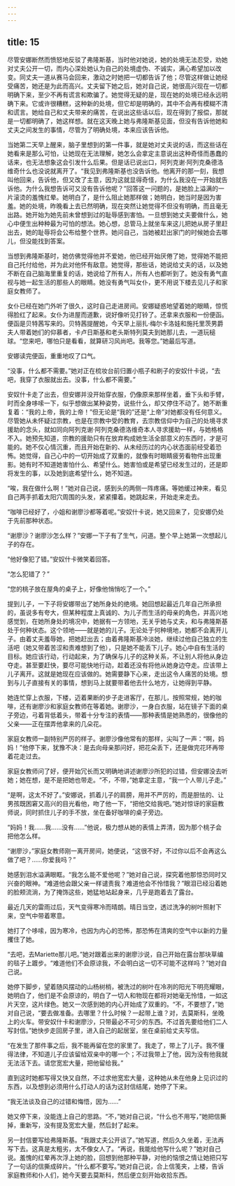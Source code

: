 ```yaml
---
---
---
```

title: 15
---




尽管安娜断然而愤怒地反驳了弗隆斯基，当时他对她说，她的处境无法忍受，劝她对丈夫公开一切，而内心深处她认为自己的处境虚伪、不诚实，满心希望加以改变。同丈夫一道从赛马会回来，激动之时她把一切都告诉了他；尽管这样做让她经受痛苦，她还是为此而高兴。丈夫留下她之后，她对自己说，她很高兴现在一切都明确下来，至少不再有谎言和欺骗了。她觉得无疑的是，现在她的处境已经永远明确下来。它或许很糟糕，这种新的处境，但它却是明确的，其中不会再有模糊不清和谎言。她给自己和丈夫带来的痛苦，在说出这些话以后，现在得到了报偿，那就是一切都明确了，她这样想。就在这天晚上她与弗隆斯基见面，但没有告诉他她和丈夫之间发生的事情，尽管为了明确处境，本来应该告诉他。

当她第二天早上醒来，脑子里想到的第一件事，就是她对丈夫说的话，而这些话在她看来是那么可怕，让她现在无法理解，她怎么会拿定主意说出这种奇怪而愚蠢的话来，也无法想象这会引发什么后果。但是话已说出口，阿列克谢·阿列克桑德洛维奇什么也没说就离开了。“我见到弗隆斯基也没告诉他。他离开的那一刻，我想叫他回来，告诉他，但又改了主意，因为这就显得奇怪，为什么我没在一开始就告诉他。为什么我想告诉可又没有告诉他呢？”回答这一问题的，是她脸上溢满的一片滚烫的羞愧红晕。她明白了，是什么阻止她那样做；她明白，她当时是因为害羞。她的处境，昨晚看上去已然明确，现在突然让她觉得不但没有明确，而且毫无出路。她开始为她先前未曾想到过的耻辱感到害怕。一旦想到她丈夫要做什么，她心中便生出种种最为可怕的想法。她心想，总管马上就坐车来这儿把她从房子里赶出去，她的耻辱将会公布给整个世界。她问自己，当她被赶出家门的时候她会去哪儿，但没能找到答案。

当想到弗隆斯基时，她仿佛觉得他并不爱她，他已经开始厌倦了她，觉得她不能把自己托付给他，并为此对他怀有敌意。她觉得，那些话，她说给丈夫的话，以及她不断在自己脑海里重复的话，她说给了所有人，所有人也都听到了。她没有勇气直视与她一起生活的那些人的眼睛。她没有勇气叫女仆，更不用说下楼去见儿子和家庭女教师了。

女仆已经在她门外听了很久，这时自己走进房间。安娜疑惑地望着她的眼睛，惊慌得脸红了起来。女仆为进屋而道歉，说好像听见打铃了。还拿来衣服和一份便函。便函是贝特茜写来的。贝特茜提醒她，今天早上丽扎·梅尔卡洛娃和施托里茨男爵夫人带着她们的仰慕者，卡卢日斯基和老头斯特列莫夫到她那儿去，一道玩槌球。“您来吧，哪怕只是看看，就算研习风尚吧。我等您。”她最后写道。

安娜读完便函，重重地叹了口气。

“没事，什么都不需要。”她对正在梳妆台前归置小瓶子和刷子的安奴什卡说，“去吧，我穿了衣服就出去。没事，什么都不需要。”

安奴什卡走了出去，但安娜并没开始穿衣服，仍像原来那样坐着，垂下头和手臂，时而全身哆嗦一下，似乎想做出某种姿势，说些什么，却又停住不动了。她不断重复着：“我的上帝，我的上帝！”但无论是“我的”还是“上帝”对她都没有任何意义。尽管她从未怀疑过宗教，也是在宗教中受的教育，去宗教信仰中为自己的处境寻求援助的念头，就如同向阿列克谢·阿列克桑德洛维奇本人寻求援助一样，与她格格不入。她预先知道，宗教的援助只有在放弃构成她生活全部意义的东西时，才是可能的。她不仅心情沉重，而且开始在新的、从未经历过的内心状态面前经受着恐怖。她觉得，自己心中的一切开始成了双重的，就像有时眼睛疲劳看物件出现重影。她有时不知道她害怕什么、希望什么。她害怕或是希望已经发生过的，还是即将发生的事，以及她到底希望什么，她不知道。

“唉，我在做什么啊！”她对自己说，感到头的两侧一阵疼痛。等她缓过神来，看见自己两手抓着太阳穴周围的头发，紧紧攥着。她跳起来，开始走来走去。

“咖啡已经好了，小姐和谢廖沙都等着呢。”安奴什卡说，她又回来了，见安娜仍处于先前那种状态。

“谢廖沙？谢廖沙怎么样？”安娜一下子有了生气，问道。整个早上她第一次想起儿子的存在。

“他好像犯了错。”安奴什卡微笑着回答。

“怎么犯错了？”

“您的桃子放在屋角的桌子上，好像他悄悄吃了一个。”

提到儿子，一下子将安娜带出了她所身处的绝境。她回想起最近几年自己所承担的，虽说多有夸大，但某种程度上真诚的、为儿子而生活的母亲的角色，并高兴地感觉到，在她所身处的境况中，她据有一方领地，无关乎她与丈夫，和与弗隆斯基处于何种状态。这个领地——就是她的儿子。无论处于何种境地，她都不会离开儿子。由着丈夫羞辱她，把她赶出去；由着弗隆斯基冷淡她，继续过他自己独立的生活吧（她又带着苦涩和责难想到了他），只是她不能丢下儿子。她心中自有生活的目标。她应该行动，行动起来，为了确保与儿子的这种关系，不让别人将他从身边夺走。甚至要赶快，要尽可能快地行动，趁着还没有将他从她身边夺走。应该带上儿子离开。这就是她现在应该做的。她需要静下心来，走出这令人痛苦的处境。想到与儿子直接有关的事情，想到马上就要带着他去什么地方，让她得到平静。

她连忙穿上衣服，下楼，迈着果断的步子走进客厅，在那儿，按照常规，她的咖啡，还有谢廖沙和家庭女教师在等着她。谢廖沙，一身白衣服，站在镜子下面的桌子旁边，弓着背低着头，带着十分专注的表情——那种表情是她熟悉的，很像他的父亲——正在摆弄他拿来的几朵花。

家庭女教师一副特别严厉的样子。谢廖沙像他常有的那样，尖叫了一声：“啊，妈妈！”他停下来，犹豫不决：是去向母亲那问好，把花朵丢下，还是做完花环再带着花走过去。

家庭女教师问了好，便开始冗长而又明确地讲述谢廖沙所犯的过错，但安娜没去听她；她在想，是不是把她也带走。“不，不带，”她拿定主意，“我一个人带儿子走。”

“是啊，这太不好了。”安娜说，抓着儿子的肩膀，用并不严厉的，而是胆怯的、让男孩既困窘又高兴的目光看他，吻了他一下，“把他交给我吧。”她对惊讶的家庭教师说，同时抓住儿子的手不放，坐在备好咖啡的桌子旁边。

“妈妈！我……我……没有……”他说，极力想从她的表情上弄清，因为那个桃子会把他怎么样。

“谢廖沙，”家庭女教师刚一离开房间，她便说，“这很不好，不过你以后不会再这么做了吧？……你爱我吗？”

她感到泪水溢满眼眶。“我怎么能不爱他呢？”她对自己说，探究着他那惊恐同时又兴奋的眼神。“难道他会跟父亲一样谴责我？难道他会不怜惜我？”眼泪已经沿着她的脸颊流淌，为了掩饰这些，她猛地站起身来，几乎是跑着去了露台。

最近几天的雷雨过后，天气变得寒冷而晴朗。晴日当空，透过洗净的树叶照射下来，空气中带着寒意。

她打了个哆嗦，因为寒冷，也因为内心的恐怖，那恐怖在清爽的空气中以新的力量攫住了她。

“去吧，去Mariette那儿吧。”她对跟着出来的谢廖沙说，自己开始在露台那块草编的毯子上踱步。“难道他们不会原谅我，不会明白这一切不可能不这样吗？”她对自己说。

她停下脚步，望着随风摆动的山杨树梢，被洗过的树叶在冷冽的阳光下明亮耀眼，她明白了，他们是不会原谅的，明白了一切人和物现在都将对她毫无怜惜，一如这片天空，这片绿色。她又一次感到她的内心开始成了双重的。“不，不要想了，”她对自己说，“要去做准备。去哪里？什么时候？一起带上谁？对，去莫斯科，坐晚上的火车。带安奴什卡和谢廖沙，只带最必不可少的东西。不过首先要给他们二人写封信。”她快步走回房子里，进入自己的起居室，坐在桌前给丈夫写信。

“在发生了那件事之后，我不能再留在您的家里了。我走了，带上了儿子。我不懂得法律，不知道儿子应该留给双亲中的哪一个；不过我带上了他，因为没有他我就无法活下去。请您宽宏大量，把他留给我。”

直到这时她都写得又快又自然，不过求他宽宏大量，这种她从未在他身上见识过的东西，以及想到必须用什么打动人的话为这封信结尾，她停了下来。

“我无法谈及自己的过错和悔悟，因为……”

她又停下来，没能连上自己的思路。“不，”她对自己说，“什么也不用写，”她把信撕掉，重新写，没有提及宽宏大量，然后封了起来。

另一封信要写给弗隆斯基。“我跟丈夫公开谈了。”她写道，然后久久坐着，无法再写下去。这真是太粗劣，太不像女人了。“再说，我能给他写什么呢？”她对自己说。羞愧的红晕再次浮上她的脸，回想到他那种平静，对他的恼恨之情让她把只写了一句话的信撕成碎片。“什么都不要写。”她对自己说，合上信笺夹，上楼，告诉家庭教师和仆人们，她今天要去莫斯科，然后便立刻开始收拾东西。